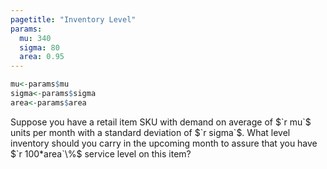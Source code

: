 ```yaml
---
pagetitle: "Inventory Level"
params:
  mu: 340
  sigma: 80
  area: 0.95
---
```


```r
mu<-params$mu
sigma<-params$sigma
area<-params$area
```

Suppose you have a retail item SKU with demand on average of $`r mu`$ units per month with a standard deviation of $`r sigma`$. What level inventory should you carry in the upcoming month to assure that you have $`r 100*area`\%$ service level on this item?
